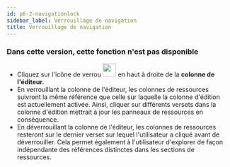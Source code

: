 ```yaml
---
id: p6-2-navigationlock
sidebar_label: Verrouillage de navigation
title: Verrouillage de navigation
---
```


<h3> Dans cette version, cette fonction n'est pas disponible </h3>

-   Cliquez sur l'icône de verrou <img src="/autographaAssetsV2/how-to/lock.png" width="30px" alt=""/> en haut à droite de la **colonne de l'éditeur.** 
-   En verrouillant la colonne de l'éditeur, les colonnes de ressources suivront la même référence que celle sur laquelle la colonne d'édition est actuellement activée. Ainsi, cliquer sur différents versets dans la colonne d'édition mettrait à jour les panneaux de ressources en conséquence.
-   En déverrouillant la colonne de l'éditeur, les colonnes de ressources resteront sur le dernier verset sur lequel l'utilisateur a cliqué avant de déverrouiller. Cela permet également à l'utilisateur d'explorer de façon indépendante des références distinctes dans les sections de ressources.

<!-- <video controls src="/assets/lock-unlock.mov" width="100%" type="video/mov"/> -->
